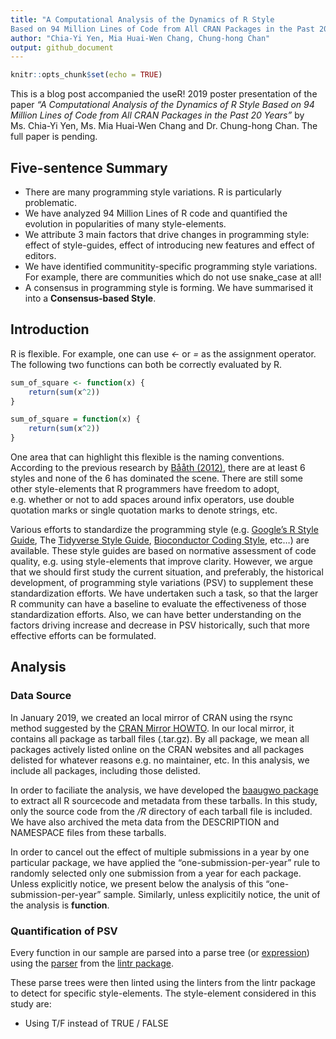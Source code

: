 ```yaml
---
title: "A Computational Analysis of the Dynamics of R Style 
Based on 94 Million Lines of Code from All CRAN Packages in the Past 20 Years"
author: "Chia-Yi Yen, Mia Huai-Wen Chang, Chung-hong Chan"
output: github_document
---
```


```r
knitr::opts_chunk$set(echo = TRUE)
```

This is a blog post accompanied the useR! 2019 poster presentation of the paper _"A Computational Analysis of the Dynamics of R Style 
Based on 94 Million Lines of Code from All CRAN Packages in the Past 20 Years"_ by Ms. Chia-Yi Yen, Ms. Mia Huai-Wen Chang and Dr. Chung-hong Chan. The full paper is pending.

## Five-sentence Summary

* There are many programming style variations. R is particularly problematic.
* We have analyzed 94 Million Lines of R code and quantified the evolution in popularities of many style-elements.
* We attribute 3 main factors that drive changes in programming style: effect of style-guides, effect of introducing new features and effect of editors.
* We have identified communitity-specific programming style variations. For example, there are communities which do not use snake_case at all!
* A consensus in programming style is forming. We have summarised it into a __Consensus-based Style__.

## Introduction

R is flexible. For example, one can use _<-_ or _=_ as the assignment operator. The following two functions can both be correctly evaluated by R.

```r
sum_of_square <- function(x) {
    return(sum(x^2))
}
```


```r
sum_of_square = function(x) {
    return(sum(x^2))
}
```

One area that can highlight this flexible is the naming conventions. According to the previous research by [Bååth (2012)](https://journal.r-project.org/archive/2012-2/RJournal_2012-2_Baaaath.pdf), there are at least 6 styles and none of the 6 has dominated the scene. There are still some other style-elements that R programmers have freedom to adopt, e.g. whether or not to add spaces around infix operators, use double quotation marks or single quotation marks to denote strings, etc. 

Various efforts to standardize the programming style (e.g. [Google's R Style Guide](https://google.github.io/styleguide/Rguide.xml), The [Tidyverse Style Guide](https://style.tidyverse.org/), [Bioconductor Coding Style](https://www.bioconductor.org/developers/how-to/coding-style/), etc...) are available. These style guides are based on normative assessment of code quality, e.g. using style-elements that improve clarity. However, we argue that we should first study the current situation, and preferably, the historical development, of programming style variations (PSV) to supplement these standardization efforts. We have undertaken such a task, so that the larger R community can have a baseline to evaluate the effectiveness of those standardization efforts. Also, we can have better understanding on the factors driving increase and decrease in PSV historically, such that more effective efforts can be formulated.

## Analysis
### Data Source

In January 2019, we created an local mirror of CRAN using the rsync method suggested by the [CRAN Mirror HOWTO](https://cran.r-project.org/mirror-howto.html). In our local mirror, it contains all package as tarball files (.tar.gz). By all package, we mean all packages actively listed online on the CRAN websites and all packages delisted for whatever reasons e.g. no maintainer, etc. In this analysis, we include all packages, including those delisted.

In order to faciliate the analysis, we have developed the [baaugwo package](https://github.com/chainsawriot/baaugwo) to extract all R sourcecode and metadata from these tarballs. In this study, only the source code from the _/R_ directory of each tarball file is included. We have also archived the meta data from the DESCRIPTION and NAMESPACE files from these tarballs.

In order to cancel out the effect of multiple submissions in a year by one particular package, we have applied the "one-submission-per-year" rule to randomly selected only one submission from a year for each package. Unless explicitly notice, we present below the analysis of this "one-submission-per-year" sample. Similarly, unless explicitily notice, the unit of the analysis is __function__.

### Quantification of PSV

Every function in our sample are parsed into a parse tree (or [expression](https://stat.ethz.ch/R-manual/R-devel/library/base/html/expression.html)) using the [parser](https://github.com/jimhester/lintr/blob/master/R/get_source_expressions.R) from the [lintr package](https://github.com/jimhester/lintr).

These parse trees were then linted using the linters from the lintr package to detect for specific style-elements. The style-element considered in this study are:

* Using T/F instead of TRUE / FALSE


